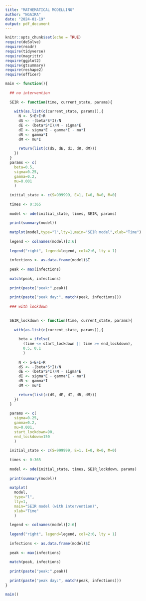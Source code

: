 ```yaml
---
title: "MATHEMATICAL MODELLING"
author: "NGAIRA"
date: "2024-01-19"
output: pdf_document
---
```


```r
knitr::opts_chunk$set(echo = TRUE)
require(deSolve)
require(readr)
require(tidyverse)
require(magrittr)
require(ggplot2)
require(gtsummary)
require(reshape2)
require(officer)

```

```r
main <- function(){
  
  ## no intervention
  
  SEIR <- function(time, current_state, params){
    
    with(as.list(c(current_state, params)),{
      N <- S+E+I+R
      dS <- -(beta*S*I)/N
      dE <- (beta*S*I)/N - sigma*E
      dI <- sigma*E - gamma*I - mu*I
      dR <- gamma*I
      dM <- mu*I
      
      return(list(c(dS, dE, dI, dR, dM)))
    })
  }
  params <- c(
    beta=0.5, 
    sigma=0.25, 
    gamma=0.2, 
    mu=0.001
    )
  
  initial_state <- c(S=999999, E=1, I=0, R=0, M=0)
  
  times <- 0:365
  
  model <- ode(initial_state, times, SEIR, params)
  
  print(summary(model))
  
  matplot(model,type="l",lty=1,main="SEIR model",xlab="Time")
  
  legend <- colnames(model)[2:6]
  
  legend("right", legend=legend, col=2:6, lty = 1)
  
  infections <- as.data.frame(model)$I
  
  peak <- max(infections)
  
  match(peak, infections)
  
  print(paste("peak:",peak))
  
  print(paste("peak day:", match(peak, infections)))
  
  ### with lockdown
  
  
  SEIR_lockdown <- function(time, current_state, params){
  
    with(as.list(c(current_state, params)),{
      
      beta = ifelse(
        (time <= start_lockdown || time >= end_lockdown),
        0.5, 0.1
        )
      
      N <- S+E+I+R
      dS <- -(beta*S*I)/N
      dE <- (beta*S*I)/N - sigma*E
      dI <- sigma*E - gamma*I - mu*I
      dR <- gamma*I
      dM <- mu*I
      
      return(list(c(dS, dE, dI, dR, dM)))
    })
  }
  
  params <- c(
    sigma=0.25,
    gamma=0.2,
    mu=0.001,
    start_lockdown=90,
    end_lockdown=150
    )
  
  initial_state <- c(S=999999, E=1, I=0, R=0, M=0)
  
  times <- 0:365
  
  model <- ode(initial_state, times, SEIR_lockdown, params)
  
  print(summary(model))
  
  matplot(
    model, 
    type="l",
    lty=1, 
    main="SEIR model (with intervention)", 
    xlab="Time"
    )
  
  legend <- colnames(model)[2:6]
  
  legend("right", legend=legend, col=2:6, lty = 1)
  
  infections <- as.data.frame(model)$I
  
  peak <- max(infections)
  
  match(peak, infections)
  
  print(paste("peak:",peak))
  
  print(paste("peak day:", match(peak, infections)))
}

main()


```

